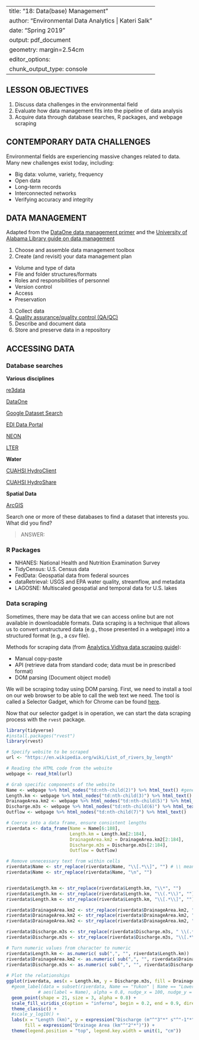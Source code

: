 
---
title: "18: Data(base) Management"
author: "Environmental Data Analytics | Kateri Salk"
date: "Spring 2019"
output: pdf_document
geometry: margin=2.54cm
editor_options: 
  chunk_output_type: console
---

## LESSON OBJECTIVES
1. Discuss data challenges in the environmental field
2. Evaluate how data management fits into the pipeline of data analysis
3. Acquire data through database searches, R packages, and webpage scraping

## CONTEMPORARY DATA CHALLENGES

Environmental fields are experiencing massive changes related to data. Many new challenges exist today, including: 

* Big data: volume, variety, frequency
* Open data
* Long-term records
* Interconnected networks
* Verifying accuracy and integrity

## DATA MANAGEMENT

Adapted from the [DataOne data management primer](https://www.dataone.org/sites/all/documents/DataONE_BP_Primer_020212.pdf) and the [University of Alabama Library guide on data management](http://www.lib.ua.edu/wiki/sura/index.php/A_Step-By-Step_Guide_to_Data_Management)

1. Choose and assemble data management toolbox
2. Create (and revisit) your data management plan
  + Volume and type of data
  + File and folder structures/formats
  + Roles and responsibilities of personnel
  + Version control
  + Access
  + Preservation
3. Collect data
4. [Quality assurance/quality control (QA/QC)](https://www.dataone.org/best-practices/ensure-basic-quality-control)
5. Describe and document data
6. Store and preserve data in a repository

## ACCESSING DATA 
### Database searches
**Various disciplines**

[re3data](https://www.re3data.org/)

[DataOne](https://search.dataone.org/data)

[Google Dataset Search](https://toolbox.google.com/datasetsearch)

[EDI Data Portal](https://portal.edirepository.org/nis/home.jsp)

[NEON](https://www.neonscience.org/data/neon-data-portal)

[LTER](https://portal.lternet.edu/nis/home.jsp)

**Water**

[CUAHSI HydroClient](http://data.cuahsi.org/)

[CUAHSI HydroShare](https://www.hydroshare.org/search/)

**Spatial Data**

[ArcGIS](http://hub.arcgis.com/)

Search one or more of these databases to find a dataset that interests you. What did you find? 

> ANSWER: 

### R Packages
* NHANES: National Health and Nutrition Examination Survey
* TidyCensus: U.S. Census data
* FedData: Geospatial data from federal sources
* dataRetrieval: USGS and EPA water quality, streamflow, and metadata
* LAGOSNE: Multiscaled geospatial and temporal data for U.S. lakes

### Data scraping
Sometimes, there may be data that we can access online but are not available in downloadable formats. Data scraping is a technique that allows us to convert unstructured data (e.g., those presented in a webpage) into a structured format (e.g., a csv file). 

Methods for scraping data (from [Analytics Vidhya data scraping guide](https://www.analyticsvidhya.com/blog/2017/03/beginners-guide-on-web-scraping-in-r-using-rvest-with-hands-on-knowledge/)): 

* Manual copy-paste
* API (retrieve data from standard code; data must be in prescribed format) 
* DOM parsing (Document object model)

We will be scraping today using DOM parsing. First, we need to install a tool on our web browser to be able to call the web text we need. The tool is called a Selector Gadget, which for Chrome can be found [here](https://chrome.google.com/webstore/detail/selectorgadget/mhjhnkcfbdhnjickkkdbjoemdmbfginb?hl=en). 

Now that our selector gadget is in operation, we can start the data scraping process with the `rvest` package. 

```r
library(tidyverse)
#install.packages("rvest")
library(rvest)

# Specify website to be scraped
url <- "https://en.wikipedia.org/wiki/List_of_rivers_by_length"

# Reading the HTML code from the website
webpage <- read_html(url)

# Grab specific components of the website
Name <- webpage %>% html_nodes("td:nth-child(2)") %>% html_text() #generate html text
Length.km <- webpage %>% html_nodes("td:nth-child(3)") %>% html_text()
DrainageArea.km2 <- webpage %>% html_nodes("td:nth-child(5)") %>% html_text()
Discharge.m3s <- webpage %>% html_nodes("td:nth-child(6)") %>% html_text()
Outflow <- webpage %>% html_nodes("td:nth-child(7)") %>% html_text()

# Coerce into a data frame, ensure consistent lengths
riverdata <- data_frame(Name = Name[6:188], 
                        Length.km = Length.km[2:184], 
                        DrainageArea.km2 = DrainageArea.km2[2:184], 
                        Discharge.m3s = Discharge.m3s[2:184], 
                        Outflow = Outflow)

# Remove unnecessary text from within cells
riverdata$Name <- str_replace(riverdata$Name, "\\[.*\\]", "") # \\ means spaces before the [], .*\\ means anything within the bracket []
riverdata$Name <- str_replace(riverdata$Name, "\n", "")


riverdata$Length.km <- str_replace(riverdata$Length.km, "\\*", "")
riverdata$Length.km <- str_replace(riverdata$Length.km, "\\(.*\\)", "")
riverdata$Length.km <- str_replace(riverdata$Length.km, "\\[.*\\]", "")

riverdata$DrainageArea.km2 <- str_replace(riverdata$DrainageArea.km2, " \\(.*\\)", "")
riverdata$DrainageArea.km2 <- str_replace(riverdata$DrainageArea.km2, "\\(.*\\)", "")
riverdata$DrainageArea.km2 <- str_replace(riverdata$DrainageArea.km2, " \\[.*\\]", "")

riverdata$Discharge.m3s <- str_replace(riverdata$Discharge.m3s, " \\(.*\\)", "")
riverdata$Discharge.m3s <- str_replace(riverdata$Discharge.m3s, "\\[.*\\]", "")

# Turn numeric values from character to numeric
riverdata$Length.km <- as.numeric( sub(",", "", riverdata$Length.km))
riverdata$DrainageArea.km2 <- as.numeric( sub(",", "", riverdata$DrainageArea.km2))
riverdata$Discharge.m3s <- as.numeric( sub(",", "", riverdata$Discharge.m3s))
  
# Plot the relationships
ggplot(riverdata, aes(x = Length.km, y = Discharge.m3s, fill = DrainageArea.km2)) + 
  #geom_label(data = subset(riverdata, Name == "Yukon" | Name == "Lower Tunguska"), 
            # aes(label = Name), alpha = 0.8, nudge_x = 100, nudge_y = 0.15) +
  geom_point(shape = 21, size = 3, alpha = 0.8) + 
  scale_fill_viridis_c(option = "inferno", begin = 0.2, end = 0.9, direction = -1) +
  theme_classic() + 
  #scale_y_log10() +
  labs(x = "Length (km)", y = expression("Discharge (m"^"3"*" s"^"-1"*")"), 
       fill = expression("Drainage Area (km"^"2"*")")) +
  theme(legend.position = "top", legend.key.width = unit(1, "cm"))


```

